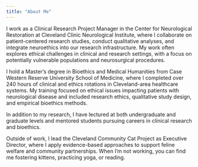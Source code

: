 ```yaml
---
title: "About Me"
---
```


I work as a Clinical Research Project Manager in the Center for Neurological Restoration at Cleveland Clinic Neurological Institute, where I collaborate on patient-centered research studies, conduct qualitative analyses, and integrate neuroethics into our research infrastructure. My work often explores ethical challenges in clinical and research settings, with a focus on potentially vulnerable populations and neurosurgical procedures.

I hold a Master’s degree in Bioethics and Medical Humanities from Case Western Reserve University School of Medicine, where I completed over 240 hours of clinical and ethics rotations in Cleveland-area healthcare systems. My training focused on ethical issues impacting patients with neurological disease and included research ethics, qualitative study design, and empirical bioethics methods.

In addition to my research, I have lectured at both undergraduate and graduate levels and mentored students pursuing careers in clinical research and bioethics.

Outside of work, I lead the Cleveland Community Cat Project as Executive Director, where I apply evidence-based approaches to support feline welfare and community partnerships. When I’m not working, you can find me fostering kittens, practicing yoga, or reading.
